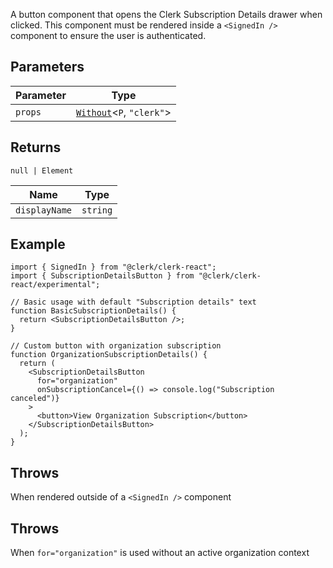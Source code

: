 A button component that opens the Clerk Subscription Details drawer when clicked. This component must be rendered inside a `<SignedIn />` component to ensure the user is authenticated.

## Parameters

| Parameter | Type                                                |
| --------- | --------------------------------------------------- |
| `props`   | [`Without`](../types/without.mdx)\<`P`, `"clerk"`\> |

## Returns

<code>null \| Element</code>

| Name                                   | Type     |
| -------------------------------------- | -------- |
| <a id="displayname"></a> `displayName` | `string` |

## Example

```tsx
import { SignedIn } from "@clerk/clerk-react";
import { SubscriptionDetailsButton } from "@clerk/clerk-react/experimental";

// Basic usage with default "Subscription details" text
function BasicSubscriptionDetails() {
  return <SubscriptionDetailsButton />;
}

// Custom button with organization subscription
function OrganizationSubscriptionDetails() {
  return (
    <SubscriptionDetailsButton
      for="organization"
      onSubscriptionCancel={() => console.log("Subscription canceled")}
    >
      <button>View Organization Subscription</button>
    </SubscriptionDetailsButton>
  );
}
```

## Throws

When rendered outside of a `<SignedIn />` component

## Throws

When `for="organization"` is used without an active organization context
